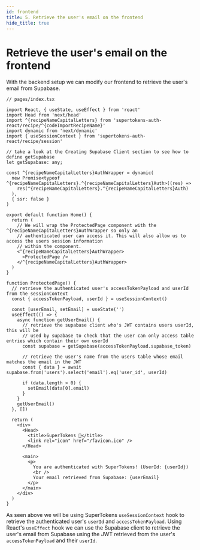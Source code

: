 ```yaml
---
id: frontend
title: 5. Retrieve the user's email on the frontend
hide_title: true
---
```


<!-- COPY DOCS -->
<!-- ./thirdpartyemailpassword/supabase-intergration/frontend-changes.mdx -->

# Retrieve the user's email on the frontend

With the backend setup we can modify our frontend to retrieve the user's email from Supabase.

```tsx
// pages/index.tsx

import React, { useState, useEffect } from 'react'
import Head from 'next/head'
import ^{recipeNameCapitalLetters} from 'supertokens-auth-react/recipe/^{codeImportRecipeName}'
import dynamic from 'next/dynamic'
import { useSessionContext } from 'supertokens-auth-react/recipe/session'

// take a look at the Creating Supabase Client section to see how to define getSupabase
let getSupabase: any;

const ^{recipeNameCapitalLetters}AuthWrapper = dynamic(
  new Promise<typeof ^{recipeNameCapitalLetters}.^{recipeNameCapitalLetters}Auth>((res) =>
    res(^{recipeNameCapitalLetters}.^{recipeNameCapitalLetters}Auth)
  ),
  { ssr: false }
)

export default function Home() {
  return (
    // We will wrap the ProtectedPage component with the ^{recipeNameCapitalLetters}AuthWrapper so only an
    // authenticated user can access it. This will also allow us to access the users session information
    // within the component.
    <^{recipeNameCapitalLetters}AuthWrapper>
      <ProtectedPage />
    </^{recipeNameCapitalLetters}AuthWrapper>
  )
}

function ProtectedPage() {
  // retrieve the authenticated user's accessTokenPayload and userId from the sessionContext
  const { accessTokenPayload, userId } = useSessionContext()

  const [userEmail, setEmail] = useState('')
  useEffect(() => {
    async function getUserEmail() {
      // retrieve the supabase client who's JWT contains users userId, this will be
      // used by supabase to check that the user can only access table entries which contain their own userId
      const supabase = getSupabase(accessTokenPayload.supabase_token)

      // retrieve the user's name from the users table whose email matches the email in the JWT
      const { data } = await supabase.from('users').select('email').eq('user_id', userId)

      if (data.length > 0) {
        setEmail(data[0].email)
      }
    }
    getUserEmail()
  }, [])

  return (
    <div>
      <Head>
        <title>SuperTokens 💫</title>
        <link rel="icon" href="/favicon.ico" />
      </Head>

      <main>
        <p>
          You are authenticated with SuperTokens! (UserId: {userId})
          <br />
          Your email retrieved from Supabase: {userEmail}
        </p>
      </main>
    </div>
  )
}
```

As seen above we will be using SuperTokens `useSessionContext` hook to retrieve the authenticated user's `userId` and `accessTokenPayload`. Using React's `useEffect` hook we can use the Supabase client to retrieve the user's email from Supabase using the JWT retrieved from the user's `accessTokenPayload` and their `userId`.
